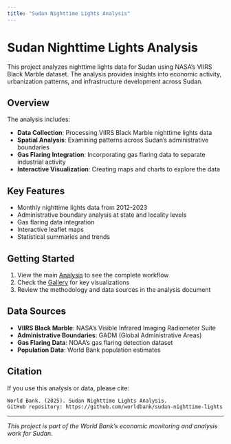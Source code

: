 ```yaml
---
title: "Sudan Nighttime Lights Analysis"
---
```


# Sudan Nighttime Lights Analysis

This project analyzes nighttime lights data for Sudan using NASA's VIIRS Black Marble dataset. The analysis provides insights into economic activity, urbanization patterns, and infrastructure development across Sudan.

## Overview

The analysis includes:

- **Data Collection**: Processing VIIRS Black Marble nighttime lights data
- **Spatial Analysis**: Examining patterns across Sudan's administrative boundaries
- **Gas Flaring Integration**: Incorporating gas flaring data to separate industrial activity
- **Interactive Visualization**: Creating maps and charts to explore the data

## Key Features

- Monthly nighttime lights data from 2012-2023
- Administrative boundary analysis at state and locality levels
- Gas flaring data integration
- Interactive leaflet maps
- Statistical summaries and trends

## Getting Started

1. View the main [Analysis](docs/nighttime_lights.html) to see the complete workflow
2. Check the [Gallery](docs/gallery.html) for key visualizations
3. Review the methodology and data sources in the analysis document

## Data Sources

- **VIIRS Black Marble**: NASA's Visible Infrared Imaging Radiometer Suite
- **Administrative Boundaries**: GADM (Global Administrative Areas)
- **Gas Flaring Data**: NOAA's gas flaring detection dataset
- **Population Data**: World Bank population estimates

## Citation

If you use this analysis or data, please cite:

```
World Bank. (2025). Sudan Nighttime Lights Analysis. 
GitHub repository: https://github.com/worldbank/sudan-nighttime-lights
```

---

*This project is part of the World Bank's economic monitoring and analysis work for Sudan.*